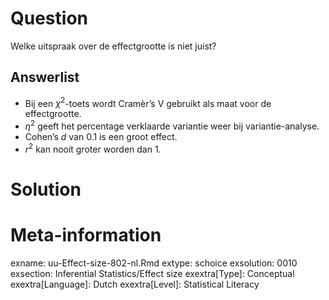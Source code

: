 
Question
========
  
Welke uitspraak over de effectgrootte is niet juist?
  
Answerlist
----------
* Bij een $\chi^2$-toets wordt Cramèr’s V gebruikt als maat voor de effectgrootte.
* $\eta^2$ geeft het percentage verklaarde variantie weer bij variantie-analyse.
* Cohen’s $d$ van 0.1 is een groot effect.
* $r^2$ kan nooit groter worden dan 1.




Solution
========
  


Meta-information
================
exname: uu-Effect-size-802-nl.Rmd
extype: schoice
exsolution: 0010
exsection: Inferential Statistics/Effect size
exextra[Type]: Conceptual
exextra[Language]: Dutch
exextra[Level]: Statistical Literacy
